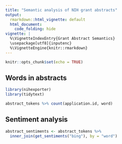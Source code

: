 ```yaml
---
title: "Semantic analysis of NIH grant abstracts"
output:
  rmarkdown::html_vignette: default
  html_document:
    code_folding: hide
vignette: |
  %\VignetteIndexEntry{Grant Abstract Semantics}
  \usepackage[utf8]{inputenc}
  %\VignetteEngine{knitr::rmarkdown}
---
```


```r
knitr::opts_chunk$set(echo = TRUE)
```

## Words in abstracts

```r
library(nihexporter)
library(tidytext)

abstract_tokens %>% count(application.id, word)
```

## Sentiment analysis

```r
abstract_sentiments <- abstract_tokens %>%
  inner_join(get_sentiments("bing"), by = "word")
```

